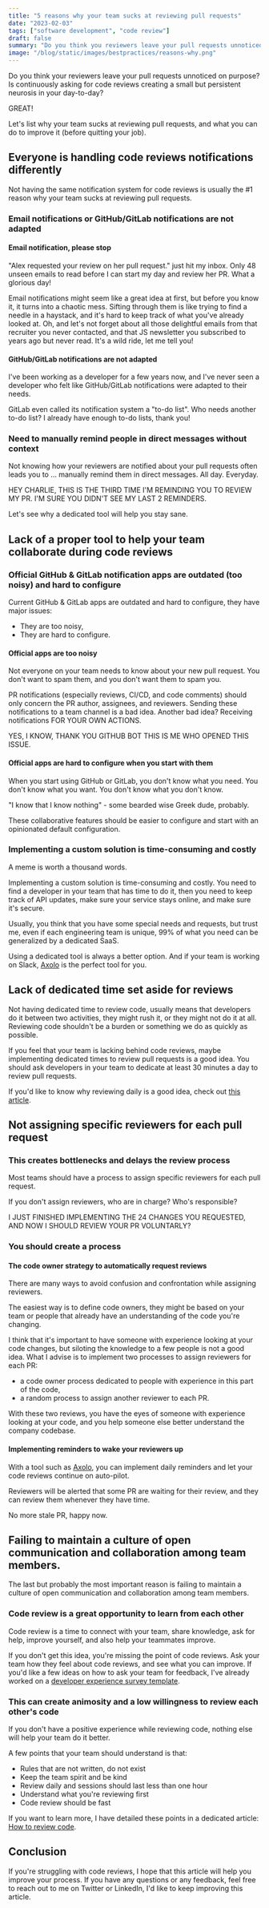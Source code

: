 ```yaml
---
title: "5 reasons why your team sucks at reviewing pull requests"
date: "2023-02-03"
tags: ["software development", "code review"]
draft: false
summary: "Do you think you reviewers leave your pull requests unnoticed on purpose? Is continuously asking for code reviews creating a small but persistent nevrose in your day-to-day? Great! Let's list why your team sucks at reviewing pull requests, and what you can do to improve it (before quitting your job)."
image: "/blog/static/images/bestpractices/reasons-why.png"
---
```


<ImageContainer
  alt="sweaty-hands"
  src="/blog/static/images/bestpractices/pr-team.png"
  classNameDiv="mx-10 lg:mx-28"
  classNameImage=""
  width={1536}
  height={1024}
/>

Do you think your reviewers leave your pull requests unnoticed on purpose? Is continuously asking for code reviews creating a small but persistent neurosis in your day-to-day?

<span className="rainbow-button text-2xl font-bold hover:cursor-auto">GREAT!</span>

Let's list why your team sucks at reviewing pull requests, and what you can do to improve it (before quitting your job).

<TOCInline toc={props.toc} toHeading={2} asDisclosure />

## Everyone is handling code reviews notifications differently

Not having the same notification system for code reviews is usually the #1 reason why your team sucks at reviewing pull requests.

### Email notifications or GitHub/GitLab notifications are not adapted

#### Email notification, please stop

"Alex requested your review on her pull request." just hit my inbox. Only 48 unseen emails to read before I can start my day and review her PR. What a glorious day!

Email notifications might seem like a great idea at first, but before you know it, it turns into a chaotic mess. Sifting through them is like trying to find a needle in a haystack, and it's hard to keep track of what you've already looked at. Oh, and let's not forget about all those delightful emails from that recruiter you never contacted, and that JS newsletter you subscribed to years ago but never read. It's a wild ride, let me tell you!

#### GitHub/GitLab notifications are not adapted

I've been working as a developer for a few years now, and I've never seen a developer who felt like GitHub/GitLab notifications were adapted to their needs.

<div className="flex justify-center">
  <ImageContainer
    alt="GitHub notifications"
    src="/blog/static/images/bestpractices/github_notif.png"
    classNameDiv="w-fit"
    classNameImage=""
    width={521 / 2}
    height={331 / 2}
  />
</div>

GitLab even called its notification system a "to-do list". Who needs another to-do list? I already have enough to-do lists, thank you!

### Need to manually remind people in direct messages without context

Not knowing how your reviewers are notified about your pull requests often leads you to ... manually remind them in direct messages. All day. Everyday.

<div className="flex justify-center">
  <ImageContainer
    alt="me again"
    src="/blog/static/images/bestpractices/meagain.webp"
    classNameDiv=""
    classNameImage=""
    width={480}
    height={258}
  />
</div>
<SubImageText classNameDiv="" classNameText="lg:w-80 ">
  HEY CHARLIE, THIS IS THE THIRD TIME I'M REMINDING YOU TO REVIEW MY PR. I'M SURE YOU DIDN'T SEE MY
  LAST 2 REMINDERS.
</SubImageText>

Let's see why a dedicated tool will help you stay sane.

## Lack of a proper tool to help your team collaborate during code reviews

### Official GitHub & GitLab notification apps are outdated (too noisy) and hard to configure

Current GitHub & GitLab apps are outdated and hard to configure, they have major issues:

- They are too noisy,
- They are hard to configure.

#### Official apps are too noisy

Not everyone on your team needs to know about your new pull request. You don't want to spam them, and you don't want them to spam you.

PR notifications (especially reviews, CI/CD, and code comments) should only concern the PR author, assignees, and reviewers. Sending these notifications to a team channel is a bad idea. Another bad idea? Receiving notifications FOR YOUR OWN ACTIONS.

<div className="mx-10 flex justify-center lg:mx-28">
  <ImageContainer
    alt="me again"
    src="/blog/static/images/bestpractices/making-notifications.png"
    classNameDiv=""
    classNameImage=""
    width={647}
    height={288}
  />
</div>
<SubImageText classNameDiv="" classNameText="lg:w-80 ">
  YES, I KNOW, THANK YOU GITHUB BOT THIS IS ME WHO OPENED THIS ISSUE.
</SubImageText>

#### Official apps are hard to configure when you start with them

When you start using GitHub or GitLab, you don't know what you need. You don't know what you want. You don't know what you don't know.

"I know that I know nothing" - some bearded wise Greek dude, probably.

These collaborative features should be easier to configure and start with an opinionated default configuration.

### Implementing a custom solution is time-consuming and costly

<div className="mx-10 flex justify-center lg:mx-28">
  <ImageContainer
    alt="me again"
    src="/blog/static/images/bestpractices/drake_wasting_time.png"
    classNameDiv=""
    classNameImage=""
    width={781}
    height={763}
  />
</div>
<SubImageText classNameDiv="" classNameText="lg:w-80 ">
  A meme is worth a thousand words.
</SubImageText>

Implementing a custom solution is time-consuming and costly. You need to find a developer in your team that has time to do it, then you need to keep track of API updates, make sure your service stays online, and make sure it's secure.

Usually, you think that you have some special needs and requests, but trust me, even if each engineering team is unique, 99% of what you need can be generalized by a dedicated SaaS.

Using a dedicated tool is always a better option. And if your team is working on Slack, [Axolo](https://axolo.co) is the perfect tool for you.

<CTABanner type="learn" />

## Lack of dedicated time set aside for reviews

Not having dedicated time to review code, usually means that developers do it between two activities, they might rush it, or they might not do it at all. Reviewing code shouldn't be a burden or something we do as quickly as possible.

If you feel that your team is lacking behind code reviews, maybe implementing dedicated times to review pull requests is a good idea. You should ask developers in your team to dedicate at least 30 minutes a day to review pull requests.

If you'd like to know why reviewing daily is a good idea, check out [this article](https://axolo.co/blog/p/part-4-how-to-review-code-in-github).

## Not assigning specific reviewers for each pull request

### This creates bottlenecks and delays the review process

Most teams should have a process to assign specific reviewers for each pull request.

If you don't assign reviewers, who are in charge? Who's responsible?

<div className="mx-10 flex justify-center lg:mx-28">
  <ImageContainer
    alt="me again"
    src="/blog/static/images/bestpractices/talkingtome.webp"
    classNameDiv=""
    classNameImage=""
    width={480}
    height={262}
  />
</div>
<SubImageText classNameDiv="" classNameText="lg:w-80 ">
  I JUST FINISHED IMPLEMENTING THE 24 CHANGES YOU REQUESTED, AND NOW I SHOULD REVIEW YOUR PR
  VOLUNTARLY?
</SubImageText>

### You should create a process

#### The code owner strategy to automatically request reviews

There are many ways to avoid confusion and confrontation while assigning reviewers.

The easiest way is to define code owners, they might be based on your team or people that already have an understanding of the code you're changing.

I think that it's important to have someone with experience looking at your code changes, but siloting the knowledge to a few people is not a good idea. What I advise is to implement two processes to assign reviewers for each PR:

- a code owner process dedicated to people with experience in this part of the code,
- a random process to assign another reviewer to each PR.

With these two reviews, you have the eyes of someone with experience looking at your code, and you help someone else better understand the company codebase.

#### Implementing reminders to wake your reviewers up

With a tool such as [Axolo](https://axolo.co), you can implement daily reminders and let your code reviews continue on auto-pilot.

Reviewers will be alerted that some PR are waiting for their review, and they can review them whenever they have time.

<div className="mx-10 flex justify-center lg:mx-28">
  <ImageContainer
    alt="me again"
    src="/blog/static/images/bestpractices/happynow.webp"
    classNameDiv=""
    classNameImage=""
    width={480}
    height={263}
  />
</div>
<SubImageText classNameDiv="" classNameText="lg:w-80 ">
  No more stale PR, happy now.
</SubImageText>

<CTABanner type="try" />

## Failing to maintain a culture of open communication and collaboration among team members.

The last but probably the most important reason is failing to maintain a culture of open communication and collaboration among team members.

### Code review is a great opportunity to learn from each other

Code review is a time to connect with your team, share knowledge, ask for help, improve yourself, and also help your teammates improve.

If you don't get this idea, you're missing the point of code reviews. Ask your team how they feel about code reviews, and see what you can improve. If you'd like a few ideas on how to ask your team for feedback, I've already worked on a [developer experience survey template](https://axolo.co/blog/p/developer-experience-survey-template).

### This can create animosity and a low willingness to review each other's code

If you don't have a positive experience while reviewing code, nothing else will help your team do it better.

A few points that your team should understand is that:

- Rules that are not written, do not exist
- Keep the team spirit and be kind
- Review daily and sessions should last less than one hour
- Understand what you're reviewing first
- Code review should be fast

If you want to learn more, I have detailed these points in a dedicated article: [How to review code](https://axolo.co/blog/p/part-4-how-to-review-code-in-github).

## Conclusion

If you're struggling with code reviews, I hope that this article will help you improve your process. If you have any questions or any feedback, feel free to reach out to me on <NoFollowLink url="https://twitter.com/ArthurCoudouy">Twitter</NoFollowLink> or <NoFollowLink url="https://www.linkedin.com/in/arthurcoudouy/">LinkedIn</NoFollowLink>, I'd like to keep improving this article.
